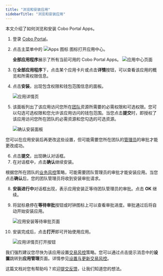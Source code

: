 ```yaml
---
title: "浏览和安装应用"
sidebarTitle: "浏览和安装应用"
---
```

本文介绍了如何浏览和安装 Cobo Portal Apps。

1. 登录 [Cobo Portal](https://portal.cobo.com/login)。
2. 点击主菜单中的 <img src="/cn/images/portal-apps/icon-apps.svg" className="icon" alt="Apps 图标"></img> 图标打开应用中心。

   **全部应用程序**展示了所有当前可用的 Cobo Portal Apps。
    <img src="/cn/images/portal-apps/apps-overview.png" className="screenshot_full_screen" alt="应用中心页面" />

3. 在**全部应用程序**下，点击某个应用卡片或点击**详情**按钮，可以查看该应用的概览和所需权限信息。
4. 点击**安装**，出现包含权限和钱包范围信息的面板。

    <img src="/cn/images/portal-apps/install.png" className="screenshot_full_screen" alt="应用详情页" />

5. 该面板列出了该应用访问您所在[团队](/cn/portal/organization/introduction)资源所需要的必需权限和可选权限。您可以勾选可选权限和您允许该应用访问的钱包范围。当您点击**提交**时，即授权了该应用访问您所在团队的必需资源和您勾选的可选资源。

    <img src="/cn/images/portal-apps/confirm-install.png" className="screenshot_full_screen" alt="确认安装面板" />

  <Note>您可以在应用安装后再更改这些设置，但可能需要您所在团队的<a href="/cn/portal/organization/roles-and-permissions">管理员</a>的审批才能更改成功。</Note>

6. 点击**提交**，出现确认对话框。
7. 在对话框中，点击**确认**继续安装。

  <Note>根据您所在团队的<a href="/cn/portal/risk-controls/governance-policies">业务风控</a>策略，可能需要团队管理员的审批才能安装应用。当您点击**确认**后，您的团队管理员将收到安装审批请求。</Note>

8. **安装进行中**对话框出现，表示应用安装正等待团队管理员的审批。点击 **OK** 继续。
9. 将鼠标悬停在**等待审批**按钮或时钟图标上可以查看审批进度。审批通过后将自动开始安装应用。 

    <img src="/cn/images/portal-apps/installing.png" className="screenshot_full_screen" alt="应用安装等待审批页面" />

10. 安装完成后，点击**打开**即可开始使用应用。

    <img src="/cn/images/portal-apps/open.png" className="screenshot_full_screen" alt="应用详情页打开按钮" />

  <Note>我们强烈建议您尽快为该应用设置<a href="/cn/portal/risk-controls/tx-policies-overview">交易风控</a>策略。您可以通过点击提示消息中的<b>设置</b>跳转到<b>应用管理</b>页面。详情参见<a href="/cn/portal/portal-apps/transaction-policies">设置与更新交易风控</a>。</Note>


<Tip>这篇文档对您有帮助吗？欢迎[提交反馈](https://forms.zohopublic.com/cobo/form/DocumentFeedbackForm/formperma/QvLOhxJv1_JMsJ-1dleZ8Itb_7rzN-LtgvsDdxosoVI?referrername=manuals)，让我们知道您的想法。</Tip>